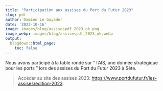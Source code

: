 ```yaml
---
title: "Participation aux assises du Port du Futur 2023"
slug: pdf
author: Damien Le Guyader
date: '2023-10-16'
image: images/blog/assisespdf_2023_ok.png
image_webp: images/blog/assisespdf_2023_ok.webp
output:
  blogdown::html_page:
    toc: false
---
```


Nous avons participé à la table ronde sur " l'AIS, une donnée stratégique pour les ports " lors des assises du Port du Futur 2023 à Sète. 

> Accéder au site des assises 2023: [https://www.portdufutur.fr/les-assises/edition-2023](https://www.portdufutur.fr/les-assises/edition-2023).    

